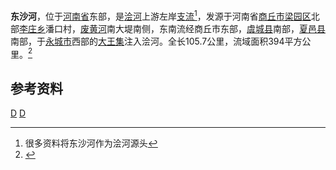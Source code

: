 {{Otheruses|东沙河|other=同名或類似名的其它條目描述}}
{{Infobox River
  | river_name      = 东沙河
  | image_name      =
  | image_size      = 
  | caption         = 
  | origin          = [[河南省|河南省]][[商丘市|商丘市]][[李庄乡_(商丘市)|李庄乡]]潘口村
  | mouth           = 河南省[[永城市|永城市]][[王集乡_(永城市)|大王集]][[浍河_(怀洪新河)|浍河]]
  | basin_countries = {{PRC}}
  | length          = 105.7公里
  | elevation       = 
  | mouth_elevation = 
  | discharge       = 
  | watershed       = 394平方公里
}}
'''东沙河'''，位于[[河南省|河南省]]东部，是[[浍河_(怀洪新河)|浍河]]上游左岸[[支流|支流]]<ref>很多资料将东沙河作为浍河源头</ref>，发源于河南省[[商丘市|商丘市]][[梁园区|梁园区]]北部[[李庄乡_(商丘市)|李庄乡]]潘口村，[[废黄河|废黄河]]南大堤南侧，东南流经商丘市东部，[[虞城县|虞城县]]南部，[[夏邑县|夏邑县]]南部，于[[永城市|永城市]]西部的[[王集乡_(永城市)|大王集]]注入浍河。全长105.7公里，流域面积394平方公里。<ref name="中国河湖大典">{{cite book zh |author=《中国河湖大典》编纂委员会 |title=《中国河湖大典·淮河卷》 |format=M |edition=1 |location=北京 |publisher=中国水利水电出版社 |date=2010年9月 |pages=113～114页 |id= ISBN 978-7-5084-7953-8}}</ref>
==参考资料==
{{reflist}}

[[Category:淮河水系|D]]
[[Category:河南河流|D]]